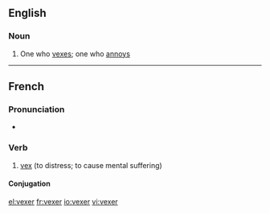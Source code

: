 ==English==

===Noun===
{{en-noun}}

# One who [[vex]]es; one who [[annoy]]s

----

==French==

===Pronunciation===
* {{IPA|/vɛk.se/|lang=fr}}

===Verb===
{{infl|fr|verb}}

# [[vex]] (to distress; to cause mental suffering)

====Conjugation====
{{fr-conj-er|vex|avoir}}

{{tbot entry|French|vex|2008|November|fr}}

[[el:vexer]]
[[fr:vexer]]
[[io:vexer]]
[[vi:vexer]]